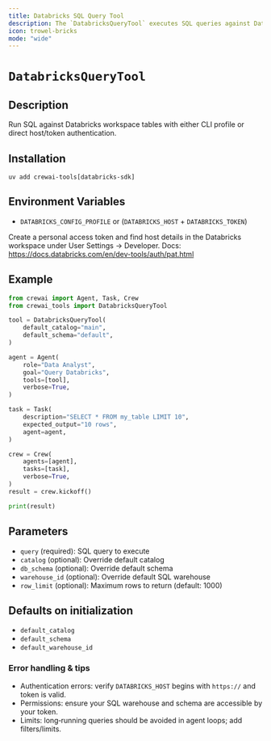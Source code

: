 ```yaml
---
title: Databricks SQL Query Tool
description: The `DatabricksQueryTool` executes SQL queries against Databricks workspace tables.
icon: trowel-bricks
mode: "wide"
---
```


# `DatabricksQueryTool`

## Description

Run SQL against Databricks workspace tables with either CLI profile or direct host/token authentication.

## Installation

```shell
uv add crewai-tools[databricks-sdk]
```

## Environment Variables

- `DATABRICKS_CONFIG_PROFILE` or (`DATABRICKS_HOST` + `DATABRICKS_TOKEN`)

Create a personal access token and find host details in the Databricks workspace under User Settings → Developer.
Docs: https://docs.databricks.com/en/dev-tools/auth/pat.html

## Example

```python Code
from crewai import Agent, Task, Crew
from crewai_tools import DatabricksQueryTool

tool = DatabricksQueryTool(
    default_catalog="main",
    default_schema="default",
)

agent = Agent(
    role="Data Analyst",
    goal="Query Databricks",
    tools=[tool],
    verbose=True,
)

task = Task(
    description="SELECT * FROM my_table LIMIT 10",
    expected_output="10 rows",
    agent=agent,
)

crew = Crew(
    agents=[agent],
    tasks=[task],
    verbose=True,
)
result = crew.kickoff()

print(result)
```

## Parameters

- `query` (required): SQL query to execute
- `catalog` (optional): Override default catalog
- `db_schema` (optional): Override default schema
- `warehouse_id` (optional): Override default SQL warehouse
- `row_limit` (optional): Maximum rows to return (default: 1000)

## Defaults on initialization

- `default_catalog`
- `default_schema`
- `default_warehouse_id`

### Error handling & tips

- Authentication errors: verify `DATABRICKS_HOST` begins with `https://` and token is valid.
- Permissions: ensure your SQL warehouse and schema are accessible by your token.
- Limits: long‑running queries should be avoided in agent loops; add filters/limits.
